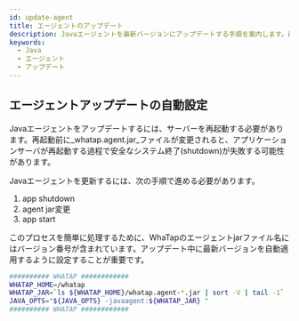 ```yaml
---
id: update-agent
title: エージェントのアップデート
description: Javaエージェントを最新バージョンにアップデートする手順を案内します。最新のエージェントをダウンロードし、アプリケーションサーバーを再起動してアップデートを適用する方法が含まれます。また、安定的なシステム終了のためのアプリ終了、エージェントのJARファイル変更、アプリ開始の順番に従ってアップデートする手順が確認できます。
keywords:
  - Java
  - エージェント
  - アップデート
---
```



<Downloadagent />

## エージェントアップデートの自動設定

Javaエージェントをアップデートするには、サーバーを再起動する必要があります。再起動前に_whatap.agent.jar_ファイルが変更されると、アプリケーションサーバが再起動する過程で安全なシステム終了(shutdown)が失敗する可能性があります。

Javaエージェントを更新するには、次の手順で進める必要があります。

1. app shutdown
2. agent jar変更
3. app start

このプロセスを簡単に処理するために、WhaTapのエージェントjarファイル名にはバージョン番号が含まれています。アップデート中に最新バージョンを自動適用するように設定することが重要です。

```bash {3} showLineNumbers
########## WHATAP ############
WHATAP_HOME=/whatap
WHATAP_JAR=`ls ${WHATAP_HOME}/whatap.agent-*.jar | sort -V | tail -1`
JAVA_OPTS="${JAVA_OPTS} -javaagent:${WHATAP_JAR} "
########## WHATAP ############
```
